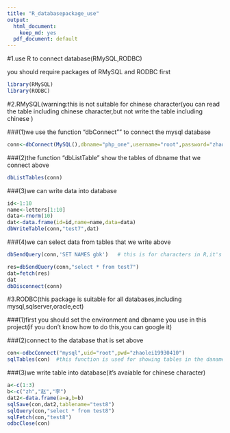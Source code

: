 ```yaml
---
title: "R_databasepackage_use"
output:
  html_document:
    keep_md: yes
  pdf_document: default
---
```



#1.use R to connect database(RMySQL,RODBC)


you should require packages of RMySQL and RODBC  first
```r
library(RMySQL)
library(RODBC)
```


#2.RMySQL(warning:this is not suitable for chinese character(you can read the table including chinese character,but not write the table including chinese )


###(1)we use the function "dbConnect"" to connect the mysql database
```r
conn<-dbConnect(MySQL(),dbname="php_one",username="root",password="zhaolei19930410")
```

###(2)the function "dbListTable" show the tables of dbname that we connect above
```r
dbListTables(conn)
```

###(3)we can write data into database
```r
id<-1:10
name<-letters[1:10]
data<-rnorm(10)
dat<-data.frame(id=id,name=name,data=data)
dbWriteTable(conn,"test7",dat)
```
###(4)we can select data from tables that we write above
```r
dbSendQuery(conn,'SET NAMES gbk')   # this is for characters in R,it's important, otherwise,you will not see the correct answer
```
```r
res=dbSendQuery(conn,"select * from test7")
dat=fetch(res)
dat
dbDisconnect(conn)
```


#3.RODBC(this package is suitable for all databases,including mysql,sqlserver,oracle,ect)

###(1)first you should set the environment and dbname you use in this project(if you don't know how to do this,you can google it)

###(2)connect to the database that is set above

```r
con<-odbcConnect("mysql",uid="root",pwd="zhaolei19930410")
sqlTables(con)  #this function is used for showing tables in the danames above
```
###(3)we write table into database(it's avaiable for chinese character)

```r
a<-c(1:3)
b<-c("zh","赵","李")
dat2<-data.frame(a=a,b=b)
sqlSave(con,dat2,tablename="test8")
sqlQuery(con,"select * from test8")
sqlFetch(con,"test8")
odbcClose(con)
```







